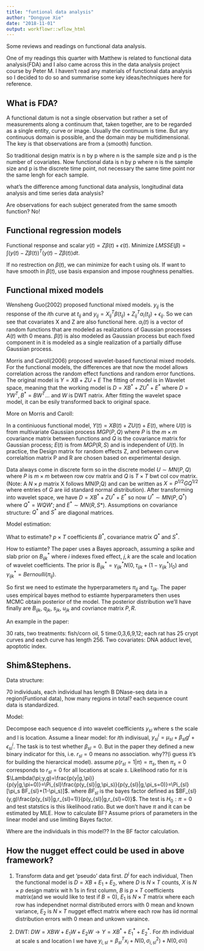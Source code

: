 ```yaml
---
title: "funtional data analysis"
author: "Dongyue Xie"
date: "2018-11-01"
output: workflowr::wflow_html
---
```


Some reviews and readings on functional data analysis.

One of my readings this quarter with Matthew is related to functional data analysis(FDA) and I also came across this in the data analysis project course by Peter M. I haven't read any materials of functional data analysis so I decided to do so and summarise some key ideas/techniques here for reference.

## What is FDA?


A functional datum is not a single observation but rather a set of measurements along a continuum that, taken together, are to be regarded as a single entity, curve or image. Usually the continuum is time. But any continuous domain is possible, and the domain may be multidimensional. The key is that observations are from a (smooth) function.

So traditional design matrix is n by p where n is the sample size and p is the number of covariates. Now functional data is n by p where n is the sample size and p is the discrete time point, not necessary the same time point nor the same lengh for each sample.

what's the difference among functional data analysis, longitudinal data analysis and time series data analysis? 

Are observations for each subject generated from the same smooth function? No!


## Functional regression models

Functional response and scalar $y(t)=Z\beta(t)+\epsilon(t)$. Minimize $LMSSE(\beta)=\int (y(t)-Z\beta(t))^T(y(t)-Z\beta(t))dt$.

If no restrection on $\beta(t)$, we can minimize for each t using ols. If want to have smooth in $\beta(t)$, use basis expansion and impose roughness penalties.

## Functional mixed models

Wensheng Guo(2002) proposed functional mixed models. $y_{ij}$ is the response of the $i$th curve at $t_{ij}$ and $y_{ij}=X_{ij}^T\beta(t_{ij})+Z_{ij}^T\alpha_i(t_{ij})+\epsilon_{ij}$. So we can see that covariates X and Z are also functional here. $\alpha_i(t)$ is a vector of random functions that are modeled as realizations of Gaussian processes $A(t)$ with 0 means. $\beta(t)$ is also modeled as Gaussian process but each fixed component in it is modeled as a single
realization of a partially diffuse Gaussian process.

Morris and Caroll(2006) proposed wavelet-based functional mixed models. For the functional models, the differences are that now the model allows correlation across the random effect functions and random error functions. The original model is $Y=XB+ZU+E$ The fitting of model is in Wavelet space, meaning that the working model is $D=XB^*+ZU^*+E^*$ where $D=YW^T, B^*=BW^T$... and $W$ is DWT natrix. After fitting the wavelet space model, it can be esily transformed back to original space.

More on Morris and Caroll:

In a continiuous functional model, $Y(t)=XB(t)+ZU(t)+E(t)$, where $U(t)$ is from multivariate Gaussian process $MGP(P,Q)$ where $P$ is the $m\times m$ covariance matrix between functions and $Q$ is the covariance matrix for Gaussian process; $E(t)$ is from $MGP(R,S)$ and is independent of $U(t)$. In practice, the Design matrix for random effects Z, and between curve correlaltion matrix P and R are chosen based on experimental design. 

Data always come in discrete form so in the discrete model $U\sim MN(P,Q)$ where $P$ is $m\times m$ between row cov matrix and $Q$ is $T\times T$ bwt col cov matrix. (Note: A $N\times p$ matrix X follows MN(P,Q) and can be written as $X=P^{1/2}GQ^{1/2}$ where entries of $G$ are iid standard normal distribution). After transforming into wavelet space, we have $D=XB^*+ZU^*+E^*$ so now $U^*\sim MN(P,Q^*)$ where $Q^*=WQW'$; and $E^*\sim MN(R,S*)$. Assumptions on covariance structure: $Q^*$ and $S^*$ are diagonal matrices.

Model estimation:

What to estimate? $p\times T$ coefficients $B^*$, covariance matrix $Q^*$ and $S^*$.

How to estiamte? The paper uses a Bayes approach, assuming a spike and slab prior on $B^*_{ijk}$ where $i$ indexes fixed effect, $j,k$ are the scale and location of wavelet coefficients. The prior is $B^*_{ijk}=\gamma^*_{ijk}N(0,\tau_{ijk}+(1-\gamma^*_{ijk})I_0)$ and $\gamma^*_{ijk}=Bernoulli(\pi_{ij})$.  

So first we need to estimate the hyperparameters $\pi_{ij}$ and $\tau_{ijk}$. The paper uses empirical bayes method to estiamte hyperparameters then uses MCMC obtain posterior of the model. The posterior distribution we'll have finally are $B_{ijk}$, $q_{jk}$, $s_{jk}$, $u_{jk}$ and covriance matrix $P,R$. 

An example in the paper:
 
30 rats, two treatments: fish/corn oil, 5 time:0,3,6,9,12; each rat has 25 crypt curves and each curve has length 256. Two covariates: DNA adduct level, apoptotic index.

## Shim&Stephens.

Data structure:

70 individuals, each individual has length B DNase-seq data in a region(Funtional data), how many regions in total? each sequence count data is standardized. 

Model:

Decompose each sequence d into wavelet coefficients $y_{sl}$ where s the scale and l is location. Assume a linear model: for $i$th indivisual, $y_{sl}^i=\mu_{sl}+\beta_{sl}g^i+\epsilon_{sl}^i$. The task is to test whether $\beta_{sl}=0$. But in the paper they defined a new binary indicator for this, i.e. $r_{sl}=0$ means no association. why??(i guess it's for building the hierarcical model). assume $p(r_{sl}=1|\pi)=\pi_s$, then $\pi_s=0$ corresponds to $r_{sl}=0$ for all locations at scale $s$. Likelihood ratio for $\pi$ is $\Lambda(\pi;y,g)=\frac{p(y|g,\pi)}{p(y|g,\pi=0)}=\Pi_{sl}\frac{p(y_{sl}|g,\pi_s)}{p(y_{sl}|g,\pi_s=0)}=\Pi_{sl}[\pi_s BF_{sl}+(1-\pi_s)]$. where $BF_{sl}$ is the bayes factor defined as $BF_{sl}(y,g)\frac{p(y_{sl}|g,r_{sl}=1)}{p(y_{sl}|g,r_{sl}=0)}$. The test is $H_0:\pi=0$ and test statstics is this likelihood ratio. But we don't have $\pi$ and it can be estimated by MLE. How to calculate BF? Assume priors of parameters in the linear model and use limiting Bayes factor.

Where are the individuals in this model?? In the BF factor calculation.

## How the nugget effect could be used in above framework?

1. Transform data and get 'pseudo' data first. $D^i$ for each individual, Then the functional model is $D=XB+E_1+E_2$, where $D$ is $N\times T$ counts, $X$ is $N\times p$ design matrix wit
h 1s in first column, $B$ is $p\times T$ coefficients matrix(and we would like to test if $B=0$), $E_1$ is $N\times T$ matrix where each row has independnet normal distributed errors with 0 mean and known variance, $E_2$ is $N\times T$ nugget effect matrix where each row has iid normal distribution errors with 0 mean and unkown varaince. 

2. DWT: $DW=XBW+E_1W+E_2W\rightarrow Y=XB^*+E_1^*+E_2^*$. For $i$th individual at scale s and location l we have $y_{i,sl}=\beta_{sl}^Tx_i+N(0,\sigma^2_{i,sl})+N(0,\sigma_^2i)$


